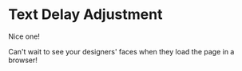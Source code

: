 # Text Delay Adjustment

Nice one!

Can't wait to see your designers' faces when they load the page in a browser!
